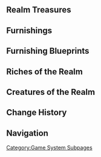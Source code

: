 {{DISPLAYTITLE:Realm Depot}}
{{SereniteaPotTabs}}
==Realm Treasures==
{{Vendor|Tubby|Realm Treasures|shop=The Realm Depot}}

==Furnishings==
{{Vendor|Tubby|Furnishings|shop=The Realm Depot}}

==Furnishing Blueprints==
{{Vendor|Tubby|Furnishing Blueprints|shop=The Realm Depot}}

==Riches of the Realm==
{{Vendor|Tubby|Riches of the Realm|shop=The Realm Depot}}

==Creatures of the Realm==
{{Vendor|Tubby|Creatures of the Realm|shop=The Realm Depot}}

==Change History==
{{Change History|1.5}}

==Navigation==
{{Game Systems Navbox|Other}}
[[Category:Game System Subpages]]